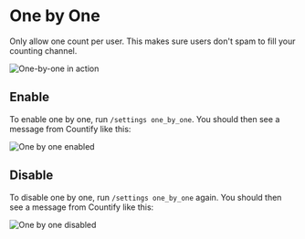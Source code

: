 # One by One

Only allow one count per user. This makes sure users don't spam to fill your counting channel.

![One-by-one in action](/docs/one-by-one.png)

## Enable

To enable one by one, run `/settings one_by_one`. You should then see a message from Countify like this:

![One by one enabled](/docs/settings/one-by-one/enabled.png)

## Disable

To disable one by one, run `/settings one_by_one` again. You should then see a message from Countify like this:

![One by one disabled](/docs/settings/one-by-one/disabled.png)
